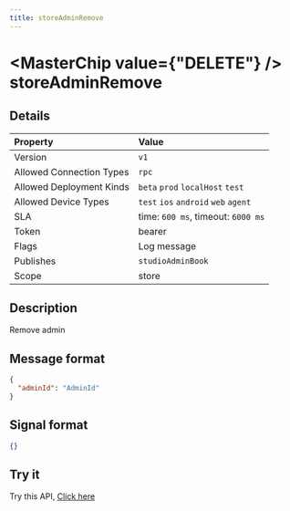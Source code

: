 ```yaml
---
title: storeAdminRemove
---
```



# <MasterChip value={"DELETE"} /> storeAdminRemove

## Details

| Property | Value | 
| :--- | :--- | 
| Version | `v1` |
| Allowed Connection Types | `rpc`  |
| Allowed Deployment Kinds | `beta` `prod` `localHost` `test`  |
| Allowed Device Types | `test` `ios` `android` `web` `agent`  |
| SLA | time: `600 ms`, timeout: `6000 ms` |
| Token | bearer |
| Flags | Log message |
| Publishes | `studioAdminBook`  |
| Scope | store |


## Description

Remove admin

## Message format

```json copy
{
  "adminId": "AdminId"
}
```

## Signal format

```json copy
{}
```

## Try it

Try this API, [Click here](https://web.neome.ai/api?path=store_store_storeAdminRemove)

